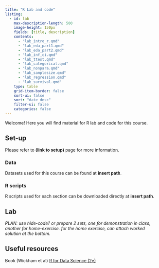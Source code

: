 ```yaml
---
title: "R Lab and code"
listing:
  - id: lab
    max-description-length: 500
    image-height: 150px
    fields: [title, description]
    contents: 
      - "lab_intro_r.qmd"
      - "lab_eda_part1.qmd"
      - "lab_eda_part2.qmd"
      - "lab_inf_ci.qmd"
      - "lab_ttest.qmd"
      - "lab_categorical.qmd"
      - "lab_nonpara.qmd"
      - "lab_samplesize.qmd"
      - "lab_regression.qmd"
      - "lab_survival.qmd"
    type: table
    grid-item-border: false
    sort-ui: false
    sort: "date desc"
    filter-ui: false
    categories: false
---
```


Welcome! Here you will find material for R lab and code for this course. 

## Set-up

Please refer to **(link to setup)** page for more information.

### Data

Datasets used for this course can be found at **insert path**.

### R scripts

R scripts used for each section can be downloaded directly at **insert path**.



## Lab

*PLAN: use hide-code? or prepare 2 sets, one for demonstration in class, another for home-exercise. for the home exercise, can attach worked solution at the bottom.*

::: {#lab}
:::


## Useful resources 

Book (Wickham et al) [R for Data Science (2e)](https://r4ds.hadley.nz)


